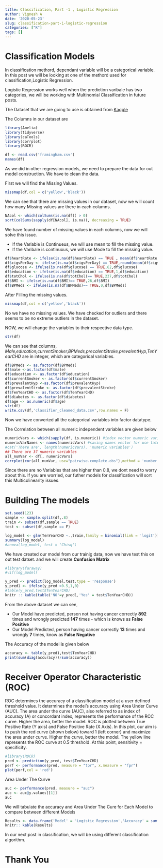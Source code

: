 ```yaml
---
title: Classification, Part -1 , Logistic Regression
author: Vignesh A
date: '2020-05-23'
slug: classification-part-1-logistic-regression
categories: ["R"]
tags: []
---
```

# Classification Models
In classification methord, dependant variable will be a categorical variable. In this post we will be looking at one of the methord used for classification,Logistic Regression.     

Logistic Regression works well when the prediction varibale has two categories, we will be working with Multinomial Classification in future posts.

The Dataset that we are going to use is obtained from [Kaggle](www.kaggle.com)

The Columns in our dataset are 
```r
library(Amelia)
library(tidyverse)
library(caTools)
library(corrplot)
library(ROCR)
```


```r
df <- read.csv('framingham.csv')
names(df)
```

As we did in other regression models, we need to prepare the data for out model construction. We have to clean the data.   

First we will find the Missing Values.

```r
missmap(df,col = c('yellow','black'))
```
We can see that there are missing values in our dataset, now we will count how many Missing values are there in each columns.

```r
NAcol <- which(colSums(is.na(df)) > 0)
sort(colSums(sapply(df[NAcol], is.na)), decreasing = TRUE)
```

We have found number of missing values in each columns, now we will solve this issue.

* If the Variable is Continueus, we will use mean to fill the missing value.
* If the Varibale is continuous, we will use Mode to fill the missing value.

```r
df$heartRate <- ifelse(is.na(df$heartRate) == TRUE , mean(df$heartRate,na.rm = T),df$heartRate)
df$cigsPerDay <- ifelse(is.na(df$cigsPerDay) == TRUE,round(mean(df$cigsPerDay, na.rm = TRUE)),df$cigsPerDay )
df$glucose <- ifelse(is.na(df$glucose) == TRUE,82,df$glucose)
df$education <- ifelse(is.na(df$education) == TRUE,1,df$education)
df$totChol <- ifelse(is.na(df$totChol)== TRUE,237,df$totChol)
df$BMI <- ifelse(is.na(df$BMI)== TRUE,26,df$BMI)
df$BPMeds <- ifelse(is.na(df$BPMeds)== TRUE,0,df$BPMeds)
```
After Filling the missing values.
```r
missmap(df,col = c('yellow','black'))
```

No we have no missing values. We have checked for outliers and there seems to be no extreme outliers in the dataset.


NOW, we will change the variables to their respective data type.
```r
str(df)
```

We can see that columns, *Male,education,currentSmoker,BPMeds,precalentStroke,prevalentHyp,TenYearCHD* are in integer, which are categorical variables.

```r

df$BPMeds <- as.factor(df$BPMeds)
df$male <-as.factor(df$male)
df$education <- as.factor(df$education)
df$currentSmoker <- as.factor(df$currentSmoker)
df$prevalentHyp <-as.factor(df$prevalentHyp)
df$prevalentStroke <- as.factor(df$prevalentStroke)
df$TenYearCHD <- as.factor(df$TenYearCHD)
df$diabetes <- as.factor(df$diabetes)
df$age <- as.numeric(df$age)
str(df)
write.csv(df,'classifier_cleaned_data.csv',row.names = F)
```

Now we have converted all the categorical variables into factor datatype.    


The Correlation between all numeric independent variables are given below

```r
numericVars <- which(sapply(df, is.numeric)) #index vector numeric variables
numericVarNames <- names(numericVars) #saving names vector for use later on
#cat('There are', length(numericVars), 'numeric variables')
## There are 37 numeric variables
all_numVar <- df[, numericVars]
corrplot(cor(all_numVar, use="pairwise.complete.obs"),method = 'number')
```

Since there are no Variables that are higher than 0.8, we dont need to worry about this. If you are worried, our futher models for classification will sort this Multicolinearity issues.

# Building The models

```r

set.seed(123)
sample <- sample.split(df,.8)
train <- subset(df,sample == TRUE)
test <- subset(df,sample == F)

log_model <- glm(TenYearCHD ~.,train,family = binomial(link = 'logit'))
summary(log_model)
#anova(log_model, test = 'Chisq')
```

We have created our model from our trainig data, now we have test this on out test datset. and we will create **Confusion Matrix**
```r

#library(faraway)
#vif(log_model)

y_pred <- predict(log_model,test,type = 'response')
y_pred1 <- ifelse(y_pred >0.5,1,0)
#table(y_pred,test$TenYearCHD)
knitr :: kable(table('NO'=y_pred1,'Yes' = test$TenYearCHD))
```





From the above dataset we can see,

* Our Model have predicted, person not having cancer correctly **892** times and wrongly predicted **147** times - which is knows as **False Positive**
* Our Model Predicted, person having cancer correctly **13** times and wrongly **7** times, know as **False Negative**



The Accuracy of the model is given below


```r
accuracy <- table(y_pred1,test$TenYearCHD)
print(sum(diag(accuracy))/sum(accuracy))

```

# Receiver Operator Characteristic (ROC)

ROC determines the accuracy of a classification model at a user defined threshold value. It determines the model's accuracy using Area Under Curve (AUC). The area under the curve (AUC), also referred to as index of accuracy (A) or concordant index, represents the performance of the ROC curve. Higher the area, better the model. ROC is plotted between True Positive Rate (Y axis) and False Positive Rate (X Axis). In this plot, our aim is to push the red curve (shown below) toward 1 (left corner) and maximize the area under curve. Higher the curve, better the model. The yellow line represents the ROC curve at 0.5 threshold. At this point, sensitivity = specificity.

```r
#library(ROCR)
pred <- prediction(y_pred, test$TenYearCHD)
perf <- performance(pred, measure = "tpr", x.measure = "fpr")
plot(perf,col = 'red')

```

Area Under The Curve


```r
auc <- performance(pred, measure = "auc")
auc <- auc@y.values[[1]]
auc
```

We will tabulate the accuracy and Area Under The Cure for Each Model to compare between different Models

```r
Results <- data.frame('Model' = 'Logistic Regression','Accuracy' = sum(diag(accuracy))/sum(accuracy),"AUC" = auc)
knitr:: kable(Results)
```

In our next post in classification, we will be using different classification algorithm.

# Thank You
